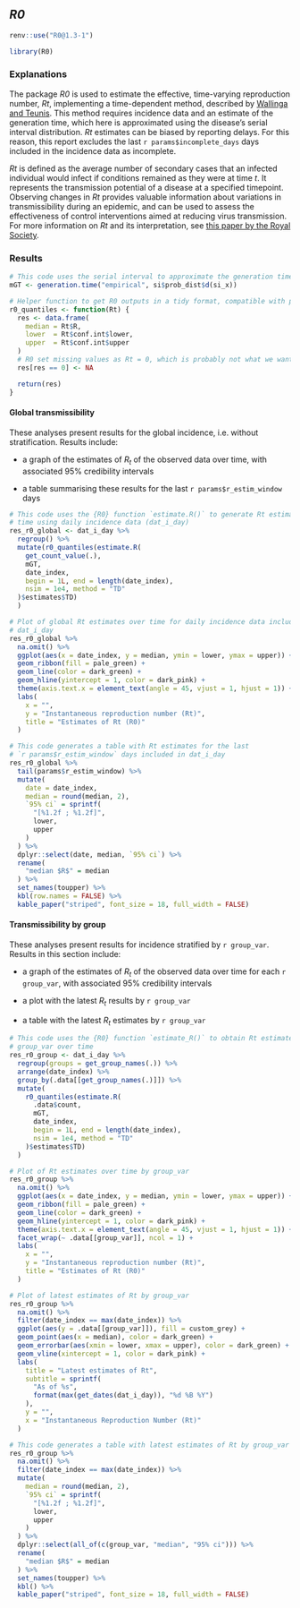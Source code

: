 ## _R0_

```r
renv::use("R0@1.3-1")
```

```r
library(R0)
```

### Explanations

The package *R0* is used to estimate the effective, time-varying reproduction number, $Rt$, implementing a time-dependent method, described by [Wallinga and Teunis](https://academic.oup.com/aje/article/160/6/509/79472?login=false). This method requires incidence data and an estimate of the generation time, which here is approximated using the disease's serial interval distribution.
$Rt$ estimates can be biased by reporting delays. For this reason, this report excludes the last `r params$incomplete_days` days included in the incidence data as incomplete.

$Rt$ is defined as the average number of secondary cases that an infected individual would infect if
conditions remained as they were at time _t_. It represents the transmission potential of a disease at a specified timepoint. Observing changes in $Rt$ provides valuable information about variations in transmissibility during an epidemic, and can be used to assess the effectiveness of control interventions aimed at reducing virus transmission. 
For more information on *Rt* and its interpretation, see [this paper by the Royal Society](https://royalsociety.org/-/media/policy/projects/set-c/set-covid-19-R-estimates.pdf).

### Results

```r
# This code uses the serial interval to approximate the generation time
mGT <- generation.time("empirical", si$prob_dist$d(si_x))

# Helper function to get R0 outputs in a tidy format, compatible with pipelines
r0_quantiles <- function(Rt) {
  res <- data.frame(
    median = Rt$R,
    lower  = Rt$conf.int$lower,
    upper  = Rt$conf.int$upper
  )
  # R0 set missing values as Rt = 0, which is probably not what we want
  res[res == 0] <- NA

  return(res)
}
```


#### Global transmissibility

These analyses present results for the global incidence, i.e. without
stratification. Results include:
 
* a graph of the estimates of $R_t$ of the observed data over time, with
associated 95% credibility intervals
  
* a table summarising these results for the last `r params$r_estim_window` days

```r
# This code uses the {R0} function `estimate.R()` to generate Rt estimates over
# time using daily incidence data (dat_i_day)
res_r0_global <- dat_i_day %>%
  regroup() %>%
  mutate(r0_quantiles(estimate.R(
    get_count_value(.),
    mGT,
    date_index,
    begin = 1L, end = length(date_index),
    nsim = 1e4, method = "TD"
  )$estimates$TD)
  )
```

```r
# Plot of global Rt estimates over time for daily incidence data included in
# dat_i_day
res_r0_global %>%
  na.omit() %>%
  ggplot(aes(x = date_index, y = median, ymin = lower, ymax = upper)) +
  geom_ribbon(fill = pale_green) +
  geom_line(color = dark_green) +
  geom_hline(yintercept = 1, color = dark_pink) +
  theme(axis.text.x = element_text(angle = 45, vjust = 1, hjust = 1)) +
  labs(
    x = "",
    y = "Instantaneous reproduction number (Rt)",
    title = "Estimates of Rt (R0)"
  )
```

```r
# This code generates a table with Rt estimates for the last
# `r params$r_estim_window` days included in dat_i_day
res_r0_global %>%
  tail(params$r_estim_window) %>%
  mutate(
    date = date_index,
    median = round(median, 2),
    `95% ci` = sprintf(
      "[%1.2f ; %1.2f]",
      lower,
      upper
    )
  ) %>%
  dplyr::select(date, median, `95% ci`) %>%
  rename(
    "median $R$" = median
  ) %>%
  set_names(toupper) %>%
  kbl(row.names = FALSE) %>%
  kable_paper("striped", font_size = 18, full_width = FALSE)
```

#### Transmissibility by group

These analyses present results for incidence stratified by `r group_var`. Results in this section include:
 
* a graph of the estimates of $R_t$ of the observed data over time for each `r group_var`, with
associated 95% credibility intervals
  
* a plot with the latest $R_t$ results by `r group_var`

* a table with the latest $R_t$ estimates by `r group_var`

```r
# This code uses the {R0} function `estimate_R()` to obtain Rt estimates by
# group_var over time
res_r0_group <- dat_i_day %>%
  regroup(groups = get_group_names(.)) %>%
  arrange(date_index) %>%
  group_by(.data[[get_group_names(.)]]) %>%
  mutate(
    r0_quantiles(estimate.R(
      .data$count,
      mGT,
      date_index,
      begin = 1L, end = length(date_index),
      nsim = 1e4, method = "TD"
    )$estimates$TD)
  )
```

```r
# Plot of Rt estimates over time by group_var
res_r0_group %>%
  na.omit() %>%
  ggplot(aes(x = date_index, y = median, ymin = lower, ymax = upper)) +
  geom_ribbon(fill = pale_green) +
  geom_line(color = dark_green) +
  geom_hline(yintercept = 1, color = dark_pink) +
  theme(axis.text.x = element_text(angle = 45, vjust = 1, hjust = 1)) +
  facet_wrap(~ .data[[group_var]], ncol = 1) +
  labs(
    x = "",
    y = "Instantaneous reproduction number (Rt)",
    title = "Estimates of Rt (R0)"
  )
```

```r
# Plot of latest estimates of Rt by group_var
res_r0_group %>%
  na.omit() %>%
  filter(date_index == max(date_index)) %>%
  ggplot(aes(y = .data[[group_var]]), fill = custom_grey) +
  geom_point(aes(x = median), color = dark_green) +
  geom_errorbar(aes(xmin = lower, xmax = upper), color = dark_green) +
  geom_vline(xintercept = 1, color = dark_pink) +
  labs(
    title = "Latest estimates of Rt",
    subtitle = sprintf(
      "As of %s",
      format(max(get_dates(dat_i_day)), "%d %B %Y")
    ),
    y = "",
    x = "Instantaneous Reproduction Number (Rt)"
  )
```

```r
# This code generates a table with latest estimates of Rt by group_var
res_r0_group %>%
  na.omit() %>%
  filter(date_index == max(date_index)) %>%
  mutate(
    median = round(median, 2),
    `95% ci` = sprintf(
      "[%1.2f ; %1.2f]",
      lower,
      upper
    )
  ) %>%
  dplyr::select(all_of(c(group_var, "median", "95% ci"))) %>%
  rename(
    "median $R$" = median
  ) %>%
  set_names(toupper) %>%
  kbl() %>%
  kable_paper("striped", font_size = 18, full_width = FALSE)
```
